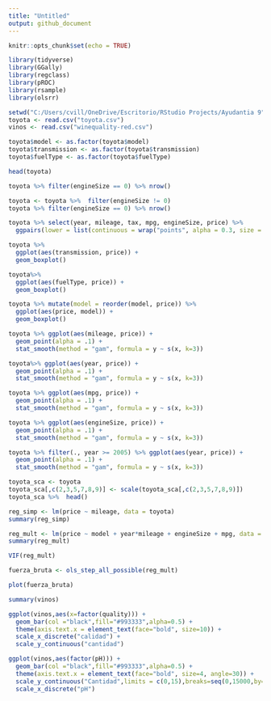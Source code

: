 ```yaml
---
title: "Untitled"
output: github_document
---
```


```r
knitr::opts_chunk$set(echo = TRUE)
```

```r
library(tidyverse)
library(GGally)
library(regclass)
library(pROC)
library(rsample)
library(olsrr)
```

```r
setwd("C:/Users/cvill/OneDrive/Escritorio/RStudio Projects/Ayudantia 9")
toyota <- read.csv("toyota.csv")
vinos <- read.csv("winequality-red.csv")
```

```r
toyota$model <- as.factor(toyota$model)
toyota$transmission <- as.factor(toyota$transmission)
toyota$fuelType <- as.factor(toyota$fuelType)

head(toyota)
```

```r
toyota %>% filter(engineSize == 0) %>% nrow()
```

```r
toyota <- toyota %>%  filter(engineSize != 0)
toyota %>% filter(engineSize == 0) %>% nrow()
```

```r
toyota %>% select(year, mileage, tax, mpg, engineSize, price) %>% 
  ggpairs(lower = list(continuous = wrap("points", alpha = 0.3, size = 0.5)))
```

```r
toyota %>% 
  ggplot(aes(transmission, price)) +
  geom_boxplot()
```

```r
toyota%>% 
  ggplot(aes(fuelType, price)) +
  geom_boxplot()
```

```r
toyota %>% mutate(model = reorder(model, price)) %>%
  ggplot(aes(price, model)) +
  geom_boxplot()
```

```r
toyota %>% ggplot(aes(mileage, price)) +
  geom_point(alpha = .1) +
  stat_smooth(method = "gam", formula = y ~ s(x, k=3))
```

```r
toyota%>% ggplot(aes(year, price)) +
  geom_point(alpha = .1) +
  stat_smooth(method = "gam", formula = y ~ s(x, k=3))
```

```r
toyota %>% ggplot(aes(mpg, price)) +
  geom_point(alpha = .1) +
  stat_smooth(method = "gam", formula = y ~ s(x, k=3))
```

```r
toyota %>% ggplot(aes(engineSize, price)) +
  geom_point(alpha = .1) +
  stat_smooth(method = "gam", formula = y ~ s(x, k=3))
```

```r
toyota %>% filter(., year >= 2005) %>% ggplot(aes(year, price)) +
  geom_point(alpha = .1) +
  stat_smooth(method = "gam", formula = y ~ s(x, k=3))
```

```r
toyota_sca <- toyota
toyota_sca[,c(2,3,5,7,8,9)] <- scale(toyota_sca[,c(2,3,5,7,8,9)])
toyota_sca %>%  head()
```

```r
reg_simp <- lm(price ~ mileage, data = toyota)
summary(reg_simp)
```

```r
reg_mult <- lm(price ~ model + year*mileage + engineSize + mpg, data = toyota_sca)
summary(reg_mult)
```

```r
VIF(reg_mult)
```

```r
fuerza_bruta <- ols_step_all_possible(reg_mult)

plot(fuerza_bruta)
```

```r
summary(vinos)
```

```r
ggplot(vinos,aes(x=factor(quality))) +
  geom_bar(col ="black",fill="#993333",alpha=0.5) +
  theme(axis.text.x = element_text(face="bold", size=10)) +
  scale_x_discrete("calidad") +
  scale_y_continuous("cantidad")
```

```r
ggplot(vinos,aes(factor(pH))) +
  geom_bar(col ="black",fill="#993333",alpha=0.5) +
  theme(axis.text.x = element_text(face="bold", size=4, angle=30)) +
  scale_y_continuous("Cantidad",limits = c(0,15),breaks=seq(0,15000,by=1500)) +
  scale_x_discrete("pH")
```